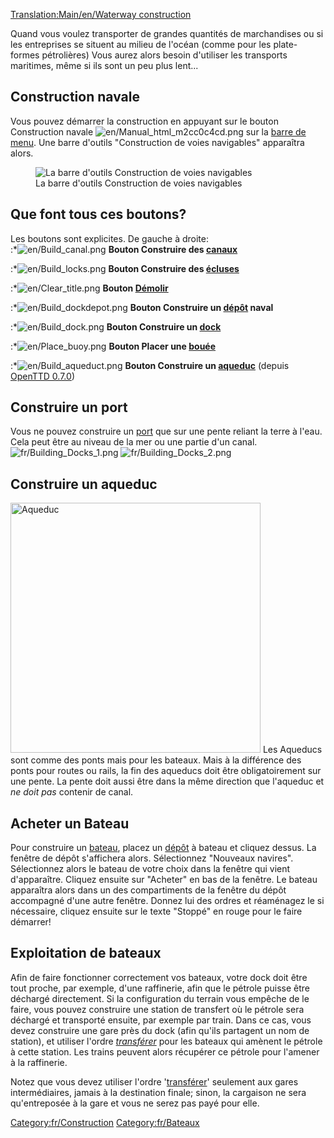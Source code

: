[[Translation:Main/en/Waterway construction]]{{fr/Table des matières}}

Quand vous voulez transporter de grandes quantités de marchandises ou si les entreprises se situent au milieu de l'océan (comme pour les plate-formes pétrolières) Vous aurez alors besoin d'utiliser les transports maritimes, même si ils sont un peu plus lent...
==Construction navale==
Vous pouvez démarrer la construction en appuyant sur le bouton Construction navale [[File:en/Manual html m2cc0c4cd.png]] sur la [[Main/en/Interface#Barre d.27outils principale|barre de menu]]. Une barre d'outils "Construction de voies navigables" apparaîtra alors.

[[File:fr/Dock toolbar.png|center|none|frame|La barre d'outils Construction de voies navigables]]

==Que font tous ces boutons?==
Les boutons sont explicites. De gauche à droite:<br>
:*[[File:en/Build canal.png]] '''Bouton Construire des [[Main/fr/Docks|canaux]]'''
:*[[File:en/Build locks.png]] '''Bouton Construire des [[Main/fr/Docks|écluses]]'''
:*[[File:en/Clear title.png]] '''Bouton [[Main/fr/Aménagement Paysager|Démolir]]'''
:*[[File:en/Build dockdepot.png]] '''Bouton Construire un [[Main/fr/Dépôts|dépôt]] naval'''
:*[[File:en/Build dock.png]] '''Bouton Construire un [[Main/fr/Docks|dock]]'''
:*[[File:en/Place buoy.png]] '''Bouton Placer une [[Main/fr/Docks|bouée]]'''
:*[[File:en/Build aqueduct.png]] '''Bouton Construire un [[Main/en/Construction Maritime/Fr#Construire un aqueduc|aqueduc]]''' (depuis [[Main/fr/OpenTTD 0.7.0|OpenTTD 0.7.0]])

==Construire un port==
Vous ne pouvez construire un [[Main/fr/Docks|port]] que sur une pente reliant la terre à l'eau. Cela peut être au niveau de la mer ou une partie d'un canal.
[[File:fr/Building Docks 1.png|left]] [[File:fr/Building Docks 2.png]]

==Construire un aqueduc==
[[File:en/Aqueduct.png|thumb|400px|Aqueduc]]
Les Aqueducs sont comme des ponts mais pour les bateaux. Mais à la différence des ponts pour routes ou rails, la fin des aqueducs doit être obligatoirement sur une pente. La pente doit aussi être dans la même direction que l'aqueduc et ''ne doit pas'' contenir de canal.<br style="clear:both;">

==Acheter un Bateau==
Pour construire un [[Main/fr/Bateaux|bateau]], placez un [[Main/fr/Dépôts|dépôt]] à bateau et cliquez dessus. La fenêtre de dépôt s'affichera alors. Sélectionnez "Nouveaux navires". Sélectionnez alors le bateau de votre choix dans la fenêtre qui vient d'apparaître. Cliquez ensuite sur "Acheter" en bas de la fenêtre. Le bateau apparaîtra alors dans un des compartiments de la fenêtre du dépôt accompagné d'une autre fenêtre. Donnez lui des ordres et réaménagez le si nécessaire, cliquez ensuite sur le texte "Stoppé" en rouge pour le faire démarrer!

==Exploitation de bateaux==
Afin de faire fonctionner correctement vos bateaux, votre dock doit être tout proche, par exemple, d'une raffinerie, afin que le pétrole puisse être déchargé directement. Si la configuration du terrain vous empêche de le faire, vous pouvez construire une station de transfert où le pétrole sera déchargé et transporté ensuite, par exemple par train. Dans ce cas, vous devez construire une gare près du dock (afin qu'ils partagent un nom de station), et utiliser l'ordre ''[[Main/en/Ordres/Fr#Transférer|transférer]]'' pour les bateaux qui amènent le pétrole à cette station. Les trains peuvent alors récupérer ce pétrole pour l'amener à la raffinerie.

Notez que vous devez utiliser l'ordre '[[Main/en/Ordres/Fr#Transférer|transférer]]' seulement aux gares intermédiaires, jamais à la destination finale; sinon, la cargaison ne sera qu'entreposée à la gare et vous ne serez pas payé pour elle.

[[Category:fr/Construction]]
[[Category:fr/Bateaux]]